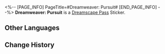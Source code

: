 <%-- [PAGE_INFO]
PageTitle=#Dreamweaver: Pursuit#
[END_PAGE_INFO] --%>
{{Stub|Location information}}
{{Item Infobox
|id          = 223331
|image       = Dreamscape Pass Sticker Text.png
|type        = Dreamscape Pass Sticker
|type2       = A Mirage of Shooting Stars Stickers
|invCategory = 
|rarity      = 4
|effect      = 
|description = Digital stickers that can be used to decorate the pages of the Dreamtour Handbook. They come in many different styles.
|source1     = [[Learn about Hirata Heiji's new pursuit regarding "anime"]]
}}
{{Description|If all decisions are solely driven by cost-effectiveness, it will only result in a constant stream of trash being produced!}}
'''Dreamweaver: Pursuit''' is a [[Dreamscape Pass]] Sticker.

==Other Languages==
{{Other Languages
|en   = Dreamweaver: Pursuit
|zhs  = 筑梦师：追求
|zht  = 築夢師：追求
|ja   = ドリームメーカー：追求
|ko   = 꿈 건축가: 추구
|es   = Soñador: Anhelo
|fr   = Tisserêve : Poursuite
|ru   = Грёзотворец: Стремление
|th   = นักสร้างฝัน: ความปรารถนา
|vi   = Kiến Trúc Sư Xây Mộng: Theo Đuổi
|de   = Traumwerker: Streben
|id   = Pembangun Mimpi: Cita-Cita
|pt   = Tece-Sonhos: Busca
}}

==Change History==
{{Change History|2.0}}